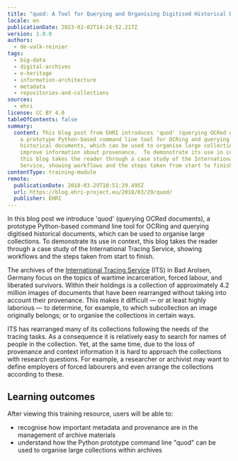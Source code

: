 ```yaml
---
title: "quod: A Tool for Querying and Organising Digitised Historical Documents"
locale: en
publicationDate: 2023-02-02T14:24:52.217Z
version: 1.0.0
authors:
  - de-valk-reinier
tags:
  - big-data
  - digital-archives
  - e-heritage
  - information-architecture
  - metadata
  - repositories-and-collections
sources:
  - ehri
license: CC BY 4.0
tableOfContents: false
summary:
  content: This blog post from EHRI introduces 'quod' (querying OCRed documents),
    a prototype Python-based command line tool for OCRing and querying digitised
    historical documents, which can be used to organise large collections and
    improve information about provenance.  To demonstrate its use in context,
    this blog takes the reader through a case study of the International Tracing
    Service, showing workflows and the steps taken from start to finish.
contentType: training-module
remote:
  publicationDate: 2018-03-29T10:51:29.495Z
  url: https://blog.ehri-project.eu/2018/03/29/quod/
  publisher: EHRI
---
```

In this blog post we introduce 'quod' (querying OCRed documents), a prototype Python-based command line tool for OCRing and querying digitised historical documents, which can be used to organise large collections.  To demonstrate its use in context, this blog takes the reader through a case study of the International Tracing Service, showing workflows and the steps taken from start to finish.

The archives of the [International Tracing Service](https://www.its-arolsen.org/en/archives/) (ITS) in Bad Arolsen, Germany focus on the topics of wartime incarceration, forced labour, and liberated survivors.  Within their holdings is a collection of approximately 4.2 million images of documents that have been rearranged without taking into account their provenance. This makes it difficult — or at least highly laborious — to determine, for example, to which subcollection an image originally belongs; or to organise the collections in certain ways.

ITS has rearranged many of its collections following the needs of the tracing tasks. As a consequence it is relatively easy to search for names of people in the collection. Yet, at the same time, due to the loss of provenance and context information it is hard to approach the collections with research questions. For example, a researcher or archivist may want to define employers of forced labourers and even arrange the collections according to these.

## L﻿earning outcomes

A﻿fter viewing this training resource, users will be able to:

* recognise how important metadata and provenance are in the management of archive materials
* understand how the Python prototype command line "quod" can be used to organise large collections within archives

<ExternalResource title="Interested in learning more?" subtitle="Check out: quod: A Tool for Querying and Organising Digitised Historical Documents" url="https://blog.ehri-project.eu/2018/03/29/quod/" />

